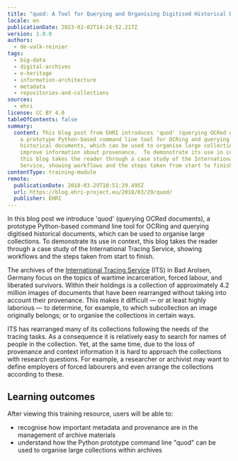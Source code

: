 ```yaml
---
title: "quod: A Tool for Querying and Organising Digitised Historical Documents"
locale: en
publicationDate: 2023-02-02T14:24:52.217Z
version: 1.0.0
authors:
  - de-valk-reinier
tags:
  - big-data
  - digital-archives
  - e-heritage
  - information-architecture
  - metadata
  - repositories-and-collections
sources:
  - ehri
license: CC BY 4.0
tableOfContents: false
summary:
  content: This blog post from EHRI introduces 'quod' (querying OCRed documents),
    a prototype Python-based command line tool for OCRing and querying digitised
    historical documents, which can be used to organise large collections and
    improve information about provenance.  To demonstrate its use in context,
    this blog takes the reader through a case study of the International Tracing
    Service, showing workflows and the steps taken from start to finish.
contentType: training-module
remote:
  publicationDate: 2018-03-29T10:51:29.495Z
  url: https://blog.ehri-project.eu/2018/03/29/quod/
  publisher: EHRI
---
```

In this blog post we introduce 'quod' (querying OCRed documents), a prototype Python-based command line tool for OCRing and querying digitised historical documents, which can be used to organise large collections.  To demonstrate its use in context, this blog takes the reader through a case study of the International Tracing Service, showing workflows and the steps taken from start to finish.

The archives of the [International Tracing Service](https://www.its-arolsen.org/en/archives/) (ITS) in Bad Arolsen, Germany focus on the topics of wartime incarceration, forced labour, and liberated survivors.  Within their holdings is a collection of approximately 4.2 million images of documents that have been rearranged without taking into account their provenance. This makes it difficult — or at least highly laborious — to determine, for example, to which subcollection an image originally belongs; or to organise the collections in certain ways.

ITS has rearranged many of its collections following the needs of the tracing tasks. As a consequence it is relatively easy to search for names of people in the collection. Yet, at the same time, due to the loss of provenance and context information it is hard to approach the collections with research questions. For example, a researcher or archivist may want to define employers of forced labourers and even arrange the collections according to these.

## L﻿earning outcomes

A﻿fter viewing this training resource, users will be able to:

* recognise how important metadata and provenance are in the management of archive materials
* understand how the Python prototype command line "quod" can be used to organise large collections within archives

<ExternalResource title="Interested in learning more?" subtitle="Check out: quod: A Tool for Querying and Organising Digitised Historical Documents" url="https://blog.ehri-project.eu/2018/03/29/quod/" />

